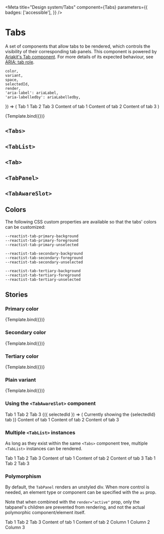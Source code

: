 
<Meta
    title="Design system/Tabs"
    component={Tabs}
    parameters={{
        badges: ['accessible'],
    }}
/>

# Tabs

A set of components that allow tabs to be rendered, which controls the visibility of their corresponding tab panels.
This component is powered by [Ariakit's Tab component](https://ariakit.org/examples/tab). For more details of its expected
behaviour, see [ARIA: tab role](https://developer.mozilla.org/en-US/docs/Web/Accessibility/ARIA/Roles/Tab_Role).

    color,
    variant,
    space,
    selectedId,
    render,
    'aria-label': ariaLabel,
    'aria-labelledby': ariaLabelledby,
}) => (
    <Tabs color={color} variant={variant} selectedId={selectedId}>
        <TabList aria-label={ariaLabel} aria-labelledby={ariaLabelledby} space={space}>
            <Tab id="tab1">Tab 1</Tab>
            <Tab id="tab2">Tab 2</Tab>
            <Tab id="tab3">Tab 3</Tab>
        </TabList>
        <TabPanel id="tab1" render={render}>
            <Box paddingX="small" paddingY="xlarge">
                <Text>Content of tab 1</Text>
            </Box>
        </TabPanel>
        <TabPanel id="tab2" render={render}>
            <Box paddingX="small" paddingY="xlarge">
                <Text>Content of tab 2</Text>
            </Box>
        </TabPanel>
        <TabPanel id="tab3" render={render}>
            <Box paddingX="small" paddingY="xlarge">
                <Text>Content of tab 3</Text>
            </Box>
        </TabPanel>
    </Tabs>
)

<Canvas>
    <Story
        parameters={{ docs: { source: { type: 'code' } } }}
        args={{
            'aria-label': 'Main demo for Tabs',
        }}
        argTypes={{
            selectedId: {
                options: ['tab1', 'tab2', 'tab3', null, undefined],
                control: { type: 'inline-radio' },
            },
            variant: {
                options: ['normal', 'plain'],
                control: { type: 'inline-radio' },
            },
            color: {
                options: ['primary', 'secondary', 'tertiary'],
                control: { type: 'inline-radio' },
            },
            space: {
                options: ['xsmall', 'small', 'medium', 'large', 'xlarge', 'xxlarge'],
                control: { type: 'inline-radio' },
            },
            render: {
                options: ['always', 'active', 'lazy'],
                control: { type: 'inline-radio' },
            },
        }}
        name="Main demo"
    >
        {Template.bind({})}
    </Story>
</Canvas>

## `<Tabs>`

<Description of={Tabs} />
<ArgsTable of={Tabs} />

## `<TabList>`

<Description of={TabList} />
<ArgsTable of={TabList} />

## `<Tab>`

<Description of={Tab} />
<ArgsTable of={Tab} />

## `<TabPanel>`

<Description of={TabPanel} />
<ArgsTable of={TabPanel} />

## `<TabAwareSlot>`

<Description of={TabAwareSlot} />
<ArgsTable of={TabAwareSlot} />

## Colors

The following CSS custom properties are available so that the tabs' colors can be customized:

```
--reactist-tab-primary-background
--reactist-tab-primary-foreground
--reactist-tab-primary-unselected

--reactist-tab-secondary-background
--reactist-tab-secondary-foreground
--reactist-tab-secondary-unselected

--reactist-tab-tertiary-background
--reactist-tab-tertiary-foreground
--reactist-tab-tertiary-unselected
```

## Stories

### Primary color

<Canvas withToolbar>
    <Story
        parameters={{ docs: { source: { type: 'code' } } }}
        args={{
            'aria-label': 'Tabs with primary color style',
        }}
        name="Primary color"
    >
        {Template.bind({})}
    </Story>
</Canvas>

### Secondary color

<Canvas withToolbar>
    <Story
        parameters={{ docs: { source: { type: 'code' } } }}
        args={{
            'aria-label': 'Tabs with secondary color style',
            color: 'secondary',
        }}
        name="Secondary color"
    >
        {Template.bind({})}
    </Story>
</Canvas>

### Tertiary color

<Canvas withToolbar>
    <Story
        parameters={{ docs: { source: { type: 'code' } } }}
        args={{
            'aria-label': 'Tabs with tertiary color style',
            color: 'tertiary',
        }}
        name="Tertiary color"
    >
        {Template.bind({})}
    </Story>
</Canvas>

### Plain variant

<Canvas withToolbar>
    <Story
        parameters={{ docs: { source: { type: 'code' } } }}
        args={{
            'aria-label': 'Tabs with plain variant style',
            variant: 'plain',
        }}
        name="Plain variant"
    >
        {Template.bind({})}
    </Story>
</Canvas>

### Using the `<TabAwareSlot>` component

<Canvas withToolbar>
    <Story
        parameters={{ docs: { source: { type: 'code' } } }}
        name="Using the TabAwareSlot component"
    >
        <Tabs>
            <Columns>
                <Column width="content">
                    <TabList aria-label="TabAwareSlot example tabs">
                        <Tab id="tab1">Tab 1</Tab>
                        <Tab id="tab2">Tab 2</Tab>
                        <Tab id="tab3">Tab 3</Tab>
                    </TabList>
                </Column>
                <Column>
                    <TabAwareSlot>
                        {({ selectedId }) => (
                            <Box
                                height="full"
                                display="flex"
                                alignItems="center"
                                justifyContent="flexEnd"
                            >
                                <Text>Currently showing the {selectedId} tab</Text>
                            </Box>
                        )}
                    </TabAwareSlot>
                </Column>
            </Columns>
            <TabPanel id="tab1">
                <Box paddingX="small" paddingY="xlarge">
                    <Text>Content of tab 1</Text>
                </Box>
            </TabPanel>
            <TabPanel id="tab2">
                <Box paddingX="small" paddingY="xlarge">
                    <Text>Content of tab 2</Text>
                </Box>
            </TabPanel>
            <TabPanel id="tab3">
                <Box paddingX="small" paddingY="xlarge">
                    <Text>Content of tab 3</Text>
                </Box>
            </TabPanel>
        </Tabs>
    </Story>
</Canvas>

### Multiple `<TabList>` instances

As long as they exist within the same `<Tabs>` component tree, multiple `<TabList>` instances can be rendered.

<Canvas withToolbar>
    <Story parameters={{ docs: { source: { type: 'code' } } }} name="Multiple TabList instances">
        <Tabs>
            <TabList aria-label="Multiple tablist example tabs">
                <Tab id="tab1">Tab 1</Tab>
                <Tab id="tab2">Tab 2</Tab>
                <Tab id="tab3">Tab 3</Tab>
            </TabList>
            <TabPanel id="tab1">
                <Box paddingX="small" paddingY="xlarge">
                    <Text>Content of tab 1</Text>
                </Box>
            </TabPanel>
            <TabPanel id="tab2">
                <Box paddingX="small" paddingY="xlarge">
                    <Text>Content of tab 2</Text>
                </Box>
            </TabPanel>
            <TabPanel id="tab3">
                <Box paddingX="small" paddingY="xlarge">
                    <Text>Content of tab 3</Text>
                </Box>
            </TabPanel>
            <TabList aria-hidden>
                <Tab id="tab1">Tab 1</Tab>
                <Tab id="tab2">Tab 2</Tab>
                <Tab id="tab3">Tab 3</Tab>
            </TabList>
        </Tabs>
    </Story>
</Canvas>

### Polymorphism

By default, the `TabPanel` renders an unstyled div. When more control is needed, an element type or component
can be specified with the `as` prop.

Note that when combined with the `render="active"` prop, only the tabpanel's
children are prevented from rendering, and not the actual polymorphic component/element itself.

<Canvas withToolbar>
    <Story parameters={{ docs: { source: { type: 'code' } } }} name="Polymorphism">
        <Tabs>
            <TabList aria-label="Multiple tablist example tabs">
                <Tab id="tab1">Tab 1</Tab>
                <Tab id="tab2">Tab 2</Tab>
                <Tab id="tab3">Tab 3</Tab>
            </TabList>
            <TabPanel id="tab1" as={Box} paddingX="small" paddingY="xlarge" render="active">
                <Text>Content of tab 1</Text>
            </TabPanel>
            <TabPanel id="tab2" as="section" render="active">
                <Box paddingX="small" paddingY="xlarge">
                    <Text>Content of tab 2</Text>
                </Box>
            </TabPanel>
            <TabPanel id="tab3" as={Columns} paddingX="small" paddingY="xlarge" render="active">
                <Column>Column 1</Column>
                <Column>Column 2</Column>
                <Column>Column 3</Column>
            </TabPanel>
        </Tabs>
    </Story>
</Canvas>
